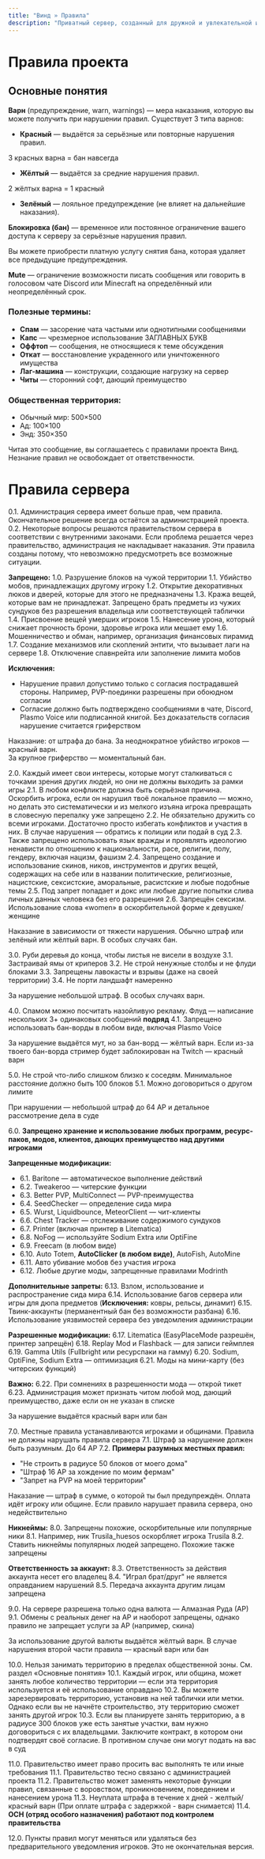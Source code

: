 ```yaml
---
title: "Винд » Правила"
description: "Приватный сервер, созданный для дружной и увлекательной игры."
---
```

# Правила проекта
## Основные понятия

**Варн** (предупреждение, warn, warnings) — мера наказания, которую вы можете получить при нарушении правил. Существует 3 типа варнов:

- **Красный** — выдаётся за серьёзные или повторные нарушения правил.
 <Alert type="danger">
 3 красных варна = бан навсегда
 </Alert>

- **Жёлтый** — выдаётся за средние нарушения правил.
 <Alert type="warning">
 2 жёлтых варна = 1 красный
 </Alert>

- **Зелёный** — лояльное предупреждение (не влияет на дальнейшие наказания).

**Блокировка (бан)** — временное или постоянное ограничение вашего доступа к серверу за серьёзные нарушения правил.

Вы можете приобрести платную услугу снятия бана, которая удаляет все предыдущие предупреждения.

**Mute** — ограничение возможности писать сообщения или говорить в голосовом чате Discord или Minecraft на определённый или неопределённый срок.

### Полезные термины:

- **Спам** — засорение чата частыми или однотипными сообщениями
- **Капс** — чрезмерное использование ЗАГЛАВНЫХ БУКВ
- **Оффтоп** — сообщения, не относящиеся к теме обсуждения
- **Откат** — восстановление украденного или уничтоженного имущества
- **Лаг-машина** — конструкции, создающие нагрузку на сервер
- **Читы** — сторонний софт, дающий преимущество

### Общественная территория:

- Обычный мир: 500×500
- Ад: 100×100
- Энд: 350×350

<Alert type="info">
Читая это сообщение, вы соглашаетесь с правилами проекта Винд.<br />
Незнание правил не освобождает от ответственности.
</Alert>
<br/>

# Правила сервера

<Dropdown title="0. Основные правила игры">

0.1. Администрация сервера имеет больше прав, чем правила. Окончательное решение всегда остаётся за администрацией проекта.
0.2. Некоторые вопросы решаются правительством сервера в соответствии с внутренними законами. Если проблема решается через правительство, администрация не накладывает наказания.
<Alert type="danger">
Эти правила созданы потому, что невозможно предусмотреть все возможные ситуации.
</Alert>

</Dropdown>

<Dropdown title="1. Гриферство и вредительство проекту">

**Запрещено:**
1.0. Разрушение блоков на чужой территории
1.1. Убийство мобов, принадлежащих другому игроку
1.2. Открытие декоративных люков и дверей, которые для этого не предназначены
1.3. Кража вещей, которые вам не принадлежат. Запрещено брать предметы из чужих сундуков без разрешения владельца или соответствующей таблички
1.4. Присвоение вещей умерших игроков
1.5. Нанесение урона, который снижает прочность брони, здоровье игрока или мешает ему
1.6. Мошенничество и обман, например, организация финансовых пирамид
1.7. Создание механизмов или скоплений энтити, что вызывает лаги на сервере
1.8. Отключение спавнрейта или заполнение лимита мобов

**Исключения:**
- Нарушение правил допустимо только с согласия пострадавшей стороны. Например, PVP-поединки разрешены при обоюдном согласии
- Согласие должно быть подтверждено сообщениями в чате, Discord, Plasmo Voice или подписанной книгой. Без доказательств согласия нарушение считается гриферством

<Alert type="danger">
Наказание: от штрафа до бана. За неоднократное убийство игроков — красный варн.<br />
За крупное гриферство — моментальный бан.
</Alert>

</Dropdown>

<Dropdown title="2. Конфликты">

2.0. Каждый имеет свои интересы, которые могут сталкиваться с точками зрения других людей, но они не должны выходить за рамки игры
2.1. В любом конфликте должна быть серьёзная причина. Оскорбить игрока, если он нарушил твоё локальное правило — можно, но делать это систематически и из мелкого изъяна игрока превращать в словесную перепалку уже запрещено
2.2. Не обязательно дружить со всеми игроками. Достаточно просто избегать конфликтов и участия в них. В случае нарушения — обратись к полиции или подай в суд
2.3. Также запрещено использовать язык вражды и проявлять идеологию ненависти по отношению к национальности, расе, религии, полу, гендеру, включая нацизм, фашизм
2.4. Запрещено создание и использование скинов, ников, инструментов и других вещей, содержащих на себе или в названии политические, религиозные, нацистские, сексистские, аморальные, расистские и любые подобные темы
2.5. Под запрет попадает и докс или любые другие попытки слива личных данных человека без его разрешения
2.6. Запрещён сексизм. Использование слова «women» в оскорбительной форме к девушке/женщине

<Alert type="warning">
Наказание в зависимости от тяжести нарушения. Обычно штраф или зелёный или жёлтый варн. В особых случаях бан.
</Alert>

</Dropdown>

<Dropdown title="3. Порча мира и флуд блоками">

3.0. Руби деревья до конца, чтобы листья не висели в воздухе
3.1. Застраивай ямы от криперов
3.2. Не строй ненужные столбы и не флуди блоками
3.3. Запрещены лавокасты и взрывы (даже на своей территории)
3.4. Не порти ландшафт намеренно

<Alert type="warning">
За нарушение небольшой штраф. В особых случаях варн.
</Alert>

</Dropdown>

<Dropdown title="4. Спам и флуд. Использование бан-вордов запрещено">

4.0. Спамом можно посчитать назойливую рекламу. Флуд — написание нескольких 3+ одинаковых сообщений **подряд**
4.1. Запрещено использовать бан-ворды в любом виде, включая Plasmo Voice

<Alert type="warning">
За нарушение выдаётся мут, но за бан-ворд — жёлтый варн. Если из-за твоего бан-ворда стример будет заблокирован на Twitch — красный варн
</Alert>

</Dropdown>

<Dropdown title="5. Дистанция с соседями">

5.0. Не строй что-либо слишком близко к соседям. Минимальное расстояние должно быть 100 блоков
5.1. Можно договориться о другом лимите

<Alert type="info">
При нарушении — небольшой штраф до 64 АР и детальное рассмотрение дела в суде
</Alert>

</Dropdown>

<Dropdown title="6. Читы и модификации">

6.0. **Запрещено хранение и использование любых программ, ресурс-паков, модов, клиентов, дающих преимущество над другими игроками**

**Запрещенные модификации:**
- 6.1. Baritone — автоматическое выполнение действий
- 6.2. Tweakeroo — читерские функции  
- 6.3. Better PVP, MultiConnect — PVP-преимущества
- 6.4. SeedChecker — определение сида мира
- 6.5. Wurst, Liquidbounce, MeteorClient — чит-клиенты
- 6.6. Chest Tracker — отслеживание содержимого сундуков
- 6.7. Printer (включая принтер в Litematica)
- 6.8. NoFog — используйте Sodium Extra или OptiFine
- 6.9. Freecam (в любом виде)
- 6.10. Auto Totem, **AutoClicker (в любом виде)**, AutoFish, AutoMine
- 6.11. Авто убивание мобов без участия игрока
- 6.12. Любые другие моды, запрещенные правилами Modrinth

**Дополнительные запреты:**
6.13. Взлом, использование и распространение сида мира
6.14. Использование багов сервера или игры для дюпа предметов (**Исключения:** ковры, рельсы, динамит)
6.15. Твинк-аккаунты (перманентный бан без возможности разбана)
6.16. Использование уязвимостей сервера без уведомления администрации

**Разрешенные модификации:**
6.17. Litematica (EasyPlaceMode разрешён, принтер запрещён)
6.18. Replay Mod и Flashback — для записи геймплея
6.19. Gamma Utils (Fullbright или ресурспаки на гамму)
6.20. Sodium, OptiFine, Sodium Extra — оптимизация
6.21. Моды на мини-карту (без читерских функций)

**Важно:**
6.22. При сомнениях в разрешенности мода — открой тикет
6.23. Администрация может признать читом любой мод, дающий преимущество, даже если он не указан в списке

<Alert type="danger">
За нарушение выдаётся красный варн или бан
</Alert>

</Dropdown>

<Dropdown title="7. Локальные правила территорий">

7.0. Местные правила устанавливаются игроками и общинами. Правила не должны нарушать правила сервера
7.1. Штраф за нарушение должен быть разумным. До 64 АР
7.2. **Примеры разумных местных правил:**
- "Не строить в радиусе 50 блоков от моего дома"
- "Штраф 16 АР за хождение по моим фермам"
- "Запрет на PVP на моей территории"

<Alert type="info">
Наказание — штраф в сумме, о которой ты был предупреждён. Оплата идёт игроку или общине. Если правило нарушает правила сервера, оно недействительно
</Alert>

</Dropdown>

<Dropdown title="8. Аккаунты и никнеймы">

**Никнеймы:**
8.0. Запрещены похожие, оскорбительные или популярные ники
8.1. Например, ник Trusila_huesos оскорбляет игрока Trusila
8.2. Ставить никнеймы популярных людей запрещено. Похожие также запрещены

**Ответственность за аккаунт:**
8.3. Ответственность за действия аккаунта несет его владелец
8.4. "Играл брат/друг" не является оправданием нарушений
8.5. Передача аккаунта другим лицам запрещена

</Dropdown>

<Dropdown title="9. Валюта — Алмазная Руда">

9.0. На сервере разрешена только одна валюта — Алмазная Руда (АР)
9.1. Обмены с реальных денег на АР и наоборот запрещены, однако правило не запрещает услуги за АР (например, скина)

<Alert type="warning">
За использование другой валюты выдаётся жёлтый варн. В случае нарушения второй части правила — красный варн или бан
</Alert>

</Dropdown>

<Dropdown title="10. Правила занятия территории">

10.0. Нельзя занимать территорию в пределах общественной зоны. См. раздел «Основные понятия»
10.1. Каждый игрок, или община, может занять любое количество территории — если эта территория используется и её использование оправдано
10.2. Вы можете зарезервировать территорию, установив на ней таблички или метки. Однако если вы не начнёте строительство, эту территорию сможет занять другой игрок
10.3. Если вы планируете занять территорию, а в радиусе 300 блоков уже есть занятые участки, вам нужно договориться с их владельцами. Заключите контракт, в котором они подтвердят своё согласие. В противном случае они могут подать на вас в суд

</Dropdown>

<Dropdown title="11. Правительство">

11.0. Правительство имеет право просить вас выполнять те или иные требования
11.1. Правительство тесно связано с администрацией проекта
11.2. Правительство может заменять некоторые функции правил, связанные с воровством, проникновением, поведением и нанесением урона
11.3. Неуплата штрафа в течение x дней - желтый/красный варн (При оплате штрафа с задержкой - варн снимается)
11.4. **ОСН (отряд особого назначения) работают под контролем правительства**

</Dropdown>

<Dropdown title="12. Изменения правил">

12.0. Пункты правил могут меняться или удаляться без предварительного уведомления игроков. Это не окончательная версия.

</Dropdown>